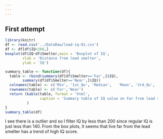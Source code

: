 ```yaml
---
---
---
```


## First attempt

```r
library(knitr)
df <- read.csv('../DataRaw/lead-iq-01.csv')
df <- df[df$IQ<200,]
boxplot(df$IQ~df$Smelter,main = 'Boxplot of IQ',
        xlab = 'Distance from lead smelter',
        ylab = 'IQ')
```

```r
summary_table <- function(df){
  table <- rbind(summary(df[df$Smelter=='Far',]$IQ),
        summary(df[df$Smelter=='Near',]$IQ))
  colnames(table) <- c('Min', '1st_Qu', 'Median',	'Mean',	'3rd_Qu',	'Max') 
  rownames(table) <- c('Far','Near')
  return (kable(table, format = 'html',
                caption = 'Summary table of IQ value on Far from lead smelter and Near lead smelter')
          )
}
summary_table(df)
```

I see there is a outlier and so I filter IQ by less than 200 since regular IQ is just less than 140. From the box plots, It seems that live far from the lead smelter has a trend of high IQ score.
